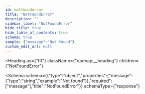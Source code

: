 ```yaml
---
id: notfounderror
title: "NotFoundError"
description: ""
sidebar_label: "NotFoundError"
hide_title: true
hide_table_of_contents: true
schema: true
sample: {"message":"Not found"}
custom_edit_url: null
---
```



<Heading
  as={"h1"}
  className={"openapi__heading"}
  children={"NotFoundError"}
>
</Heading>





<Schema
  schema={{"type":"object","properties":{"message":{"type":"string","example":"Not found"}},"required":["message"],"title":"NotFoundError"}}
  schemaType={"response"}
>
  
</Schema>
            